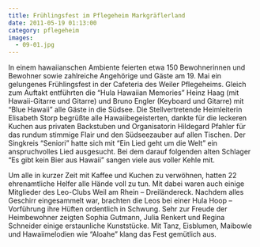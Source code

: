 ```yaml
---
title: Frühlingsfest im Pflegeheim Markgräflerland
date: 2011-05-19 01:13:00
category: pflegeheim
images:
  - 09-01.jpg
---
```


In einem hawaiianschen Ambiente feierten etwa 150 Bewohnerinnen und Bewohner sowie zahlreiche Angehörige und Gäste am 19. Mai ein gelungenes Frühlingsfest in der Cafeteria des Weiler Pflegeheims. Gleich zum Auftakt entführten die “Hula Hawaiian Memories” Heinz Haag (mit Hawaii-Gitarre und Gitarre) und Bruno Engler (Keyboard und Gitarre) mit “Blue Hawaii” alle Gäste in die Südsee. Die Stellvertretende Heimleiterin Elisabeth Storp begrüßte alle Hawaiibegeisterten, dankte für die leckeren Kuchen aus privaten Backstuben und Organisatorin Hildegard Pfahler für das rundum stimmige Flair und den Südseezauber auf allen Tischen. Der Singkreis “Seniori” hatte sich mit “Ein Lied geht um die Welt” ein anspruchvolles Lied ausgesucht. Bei dem darauf folgenden alten Schlager “Es gibt kein Bier aus Hawaii” sangen viele aus voller Kehle mit.

Um alle in kurzer Zeit mit Kaffee und Kuchen zu verwöhnen, hatten 22 ehrenamtliche Helfer alle Hände voll zu tun. Mit dabei waren auch einige Mitglieder des Leo-Clubs Weil am Rhein – Dreiländereck. Nachdem alles Geschirr eingesammelt war, brachten die Leos bei einer Hula Hoop – Vorführung ihre Hüften ordentlich in Schwung. Sehr zur Freude der Heimbewohner zeigten Sophia Gutmann, Julia Renkert und Regina Schneider einige erstaunliche Kunststücke. Mit Tanz, Eisblumen, Maibowle und Hawaiimelodien wie “Aloahe” klang das Fest gemütlich aus.
